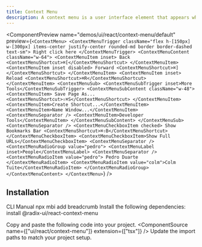 ```yaml
---
title: Context Menu
description: A context menu is a user interface element that appears when the user interacts with a trigger element, such as a right-click or a long press.
---
```


<ComponentPreview
  name="demos/ui/react/context-menu/default"
  preview={`<ContextMenu>
    <ContextMenuTrigger className="flex h-[150px] w-[300px] items-center justify-center rounded-md border border-dashed text-sm">
        Right click here
    </ContextMenuTrigger>
    <ContextMenuContent className="w-64">
        <ContextMenuItem inset>
        Back
        <ContextMenuShortcut>⌘[</ContextMenuShortcut>
    </ContextMenuItem>
    <ContextMenuItem inset disabled>
        Forward
        <ContextMenuShortcut>⌘]</ContextMenuShortcut>
    </ContextMenuItem>
    <ContextMenuItem inset>
        Reload
        <ContextMenuShortcut>⌘R</ContextMenuShortcut>
    </ContextMenuItem>
        <ContextMenuSub>
            <ContextMenuSubTrigger inset>More Tools</ContextMenuSubTrigger>
            <ContextMenuSubContent className="w-48">
                <ContextMenuItem>
                    Save Page As...
                    <ContextMenuShortcut>⇧⌘S</ContextMenuShortcut>
                </ContextMenuItem>
                <ContextMenuItem>Create Shortcut...</ContextMenuItem>
                <ContextMenuItem>Name Window...</ContextMenuItem>
                <ContextMenuSeparator />
                <ContextMenuItem>Developer Tools</ContextMenuItem>
            </ContextMenuSubContent>
        </ContextMenuSub>
        <ContextMenuSeparator />
        <ContextMenuCheckboxItem checked>
            Show Bookmarks Bar
        <ContextMenuShortcut>⌘⇧B</ContextMenuShortcut>
        </ContextMenuCheckboxItem>
        <ContextMenuCheckboxItem>Show Full URLs</ContextMenuCheckboxItem>
        <ContextMenuSeparator />
        <ContextMenuRadioGroup value="pedro">
        <ContextMenuLabel inset>People</ContextMenuLabel>
        <ContextMenuSeparator />
        <ContextMenuRadioItem value="pedro">
            Pedro Duarte
        </ContextMenuRadioItem>
        <ContextMenuRadioItem value="colm">Colm Tuite</ContextMenuRadioItem>
        </ContextMenuRadioGroup>
    </ContextMenuContent>
</ContextMenu>`}
/>

## Installation

<Tabs defaultValue="cli">
<TabsList>
<TabsTrigger value="cli">
CLI
</TabsTrigger>
<TabsTrigger value="manual">  
Manual
</TabsTrigger>
</TabsList>

<TabsContent value="cli">
<Bash>
<BashCommand>npx</BashCommand> mbi add breadcrumb
</Bash>
</TabsContent>

<TabsContent value="manual">
<Steps>
<Step className='flex items-center gap-2 mb-2'>Install the following dependencies:<SelectPackageManager/></Step>

<Bash>
<PackageManager/> install @radix-ui/react-context-menu
</Bash>

  <Step>Copy and paste the following code into your project.</Step>
  <ComponentSource name={["ui/react/context-menu"]} extension={["tsx"]} />
  <Step>Update the import paths to match your project setup.</Step>
</Steps>
</TabsContent>
</Tabs>
